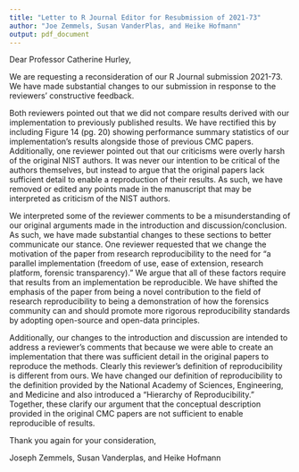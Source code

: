 ```yaml
---
title: "Letter to R Journal Editor for Resubmission of 2021-73"
author: "Joe Zemmels, Susan VanderPlas, and Heike Hofmann"
output: pdf_document
---
```


Dear Professor Catherine Hurley,

We are requesting a reconsideration of our R Journal submission 2021-73. 
We have made substantial changes to our submission in response to the reviewers' constructive feedback.

Both reviewers pointed out that we did not compare results derived with our implementation to previously published results.
We have rectified this by including Figure 14 (pg. 20) showing performance summary statistics of our implementation's results alongside those of previous CMC papers.
Additionally, one reviewer pointed out that our criticisms were overly harsh of the original NIST authors.
It was never our intention to be critical of the authors themselves, but instead to argue that the original papers lack sufficient detail to enable a reproduction of their results.
As such, we have removed or edited any points made in the manuscript that may be interpreted as criticism of the NIST authors.

We interpreted some of the reviewer comments to be a misunderstanding of our original arguments made in the introduction and discussion/conclusion.
As such, we have made substantial changes to these sections to better communicate our stance. 
One reviewer requested that we change the motivation of the paper from research reproducibility to the need for "a parallel implementation (freedom of use, ease of extension, research platform, forensic transparency)."
We argue that all of these factors require that results from an implementation be reproducible.
We have shifted the emphasis of the paper from being a novel contribution to the field of research reproducibility to being a demonstration of how the forensics community can and should promote more rigorous reproducibility standards by adopting open-source and open-data principles.

Additionally, our changes to the introduction and discussion are intended to address a reviewer's comments that because we were able to create an implementation that there was sufficient detail in the original papers to reproduce the methods.
Clearly this reviewer's definition of reproducibility is different from ours.
We have changed our definition of reproducibility to the definition provided by the National Academy of Sciences, Engineering, and Medicine and also introduced a "Hierarchy of Reproducibility." 
Together, these clarify our argument that the conceptual description provided in the original CMC papers are not sufficient to enable reproducible of results.


Thank you again for your consideration,

Joseph Zemmels, Susan Vanderplas, and Heike Hofmann

